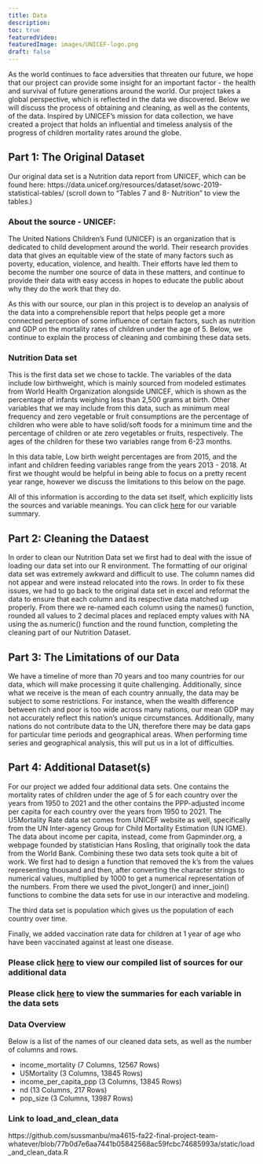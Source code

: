 ```yaml
---
title: Data
description:
toc: true
featuredVideo:
featuredImage: images/UNICEF-logo.png
draft: false
---
```


As the world continues to face adversities that threaten our future, we hope that our project can provide some insight for an important factor - the health and survival of future generations around the world. Our project takes a global perspective, which is reflected in the data we discovered. Below we will discuss the process of obtaining and cleaning, as well as the contents, of the data. Inspired by UNICEF's mission for data collection, we have created a project that holds an influential and timeless analysis of the progress of children mortality rates around the globe.

## Part 1: The Original Dataset

Our original data set is a Nutrition data report from UNICEF, which can be found here: https://data.unicef.org/resources/dataset/sowc-2019-statistical-tables/
(scroll down to “Tables 7 and 8- Nutrition” to view the tables.)

### About the source - UNICEF:

The United Nations Children's Fund (UNICEF) is an organization that is dedicated to child development around the world. Their research provides data that gives an equitable view of the state of many factors such as poverty, education, violence, and health. Their efforts have led them to become the number one source of data in these matters, and continue to provide their data with easy access in hopes to educate the public about why they do the work that they do.

As this with our source, our plan in this project is to develop an analysis of the data into a comprehensible report that helps people get a more connected perception of some influence of certain factors, such as nutrition and GDP on the mortality rates of children under the age of 5. Below, we continue to explain the process of cleaning and combining these data sets.

### Nutrition Data set

This is the first data set we chose to tackle. The variables of the data include low birthweight, which is mainly sourced from modeled estimates from World Health Organization alongside UNICEF, which is shown as the percentage of infants weighing less than 2,500 grams at birth. Other variables that we may include from this data, such as minimum meal frequency and zero vegetable or fruit consumptions are the percentage of children who were able to have solid/soft foods for a minimum time and the percentage of children or ate zero vegetables or fruits, respectively. The ages of the children for these two variables range from 6-23 months.

In this data table, Low birth weight percentages are from 2015, and the infant and children feeding variables range from the years 2013 - 2018. At first we thought would be helpful in being able to focus on a pretty recent year range, however we discuss the limitations to this below on the page.

All of this information is according to the data set itself, which explicitly lists the sources and variable meanings. You can click [here](/analysis3) for our variable summary. 



## Part 2: Cleaning the Dataest

In order to clean our Nutrition Data set we first had to deal with the issue of loading our data set into our R environment. The formatting of our original data set was extremely awkward and difficult to use. The column names did not appear and were instead relocated into the rows. In order to fix these issues, we had to go back to the original data set in excel and reformat the data to ensure that each column and its respective data matched up properly. From there we re-named each column using the names() function, rounded all values to 2 decimal places and replaced empty values with NA using the as.numeric() function and the round function, completing the cleaning part of our Nutrition Dataset.


## Part 3: The Limitations of our Data

We have a timeline of more than 70 years and too many countries for our data, which will make processing it quite challenging. Additionally, since what we receive is the mean of each country annually, the data may be subject to some restrictions. For instance, when the wealth difference between rich and poor is too wide across many nations, our mean GDP may not accurately reflect this nation's unique circumstances. Additionally, many nations do not contribute data to the UN, therefore there may be data gaps for particular time periods and geographical areas. When performing time series and geographical analysis, this will put us in a lot of difficulties.

## Part 4: Additional Dataset(s)

For our project we added four additional data sets. One contains the mortality rates of children under the age of 5 for each country over the years from 1950 to 2021 and the other contains the PPP-adjusted income per capita for each country over the years from 1950 to 2021. The U5Mortality Rate data set comes from UNICEF website as well, specifically from the UN Inter-agency Group for Child Mortality Estimation (UN IGME). The data about income per capita, instead, come from Gapminder.org, a webpage founded by statistician Hans Rosling, that originally took the data from the World Bank.  Combining these two data sets took quite a bit of work. We first had to design a function that removed the k's from the values representing thousand and then, after converting the character strings to numerical values, multiplied by 1000 to get a numerical representation of the numbers. From there we used the pivot_longer() and inner_join() functions to combine the data sets for use in our interactive and modeling.

The third data set is population which gives us the population of each country over time. 

Finally, we added vaccination rate data for children at 1 year of age who have been vaccinated against at least one disease. 

### Please click [here](/sources) to view our compiled list of sources for our additional data 
### Please click [here](/analysis3) to view the summaries for each variable in the data sets


### Data Overview 

Below is a list of the names of our cleaned data sets, as well as the number of columns and rows. 

- income_mortality (7 Columns, 12567 Rows)
- U5Mortality (3 Columns, 13845 Rows)
- income_per_capita_ppp (3 Columns, 13845 Rows)
- nd (13 Columns, 217 Rows)
- pop_size (3 Columns, 13987 Rows)
 

### Link to load_and_clean_data

https://github.com/sussmanbu/ma4615-fa22-final-project-team-whatever/blob/77b0d7e6aa7441b05842568ac59fcbc74685993a/static/load_and_clean_data.R



